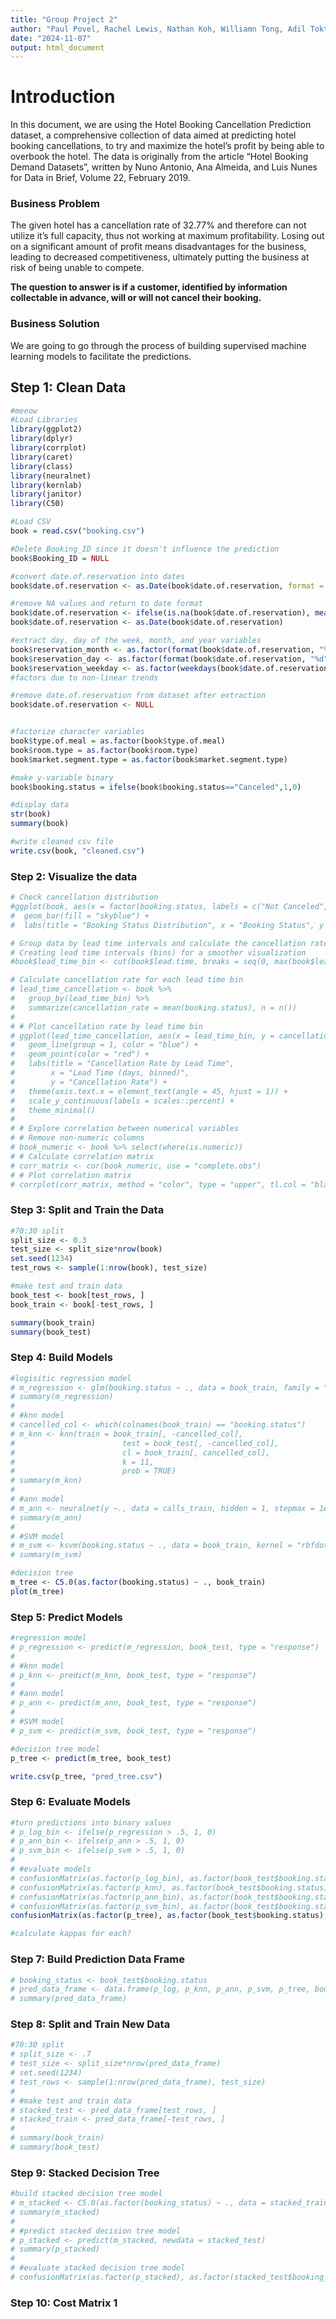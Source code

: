 ```yaml
---
title: "Group Project 2"
author: "Paul Povel, Rachel Lewis, Nathan Koh, Williamn Tong, Adil Toktassyn"
date: "2024-11-07"
output: html_document
---
```

# Introduction
In this document, we are using the Hotel Booking Cancellation Prediction dataset, a comprehensive collection of data aimed at predicting hotel booking cancellations, to try and maximize the hotel's profit by being able to overbook the hotel. The data is originally from the article "Hotel Booking Demand Datasets", written by Nuno Antonio, Ana Almeida, and Luis Nunes for Data in Brief, Volume 22, February 2019. 

### Business Problem

The given hotel has a cancellation rate of 32.77% and therefore can not utilize it's full capacity, thus not working at maximum profitability. Losing out on a significant amount of profit means disadvantages for the business, leading to decreased competitiveness, ultimately putting the business at risk of being unable to compete. 

**The question to answer is if a customer, identified by information collectable in advance, will or will not cancel their booking.**

### Business Solution

We are going to go through the process of building supervised machine learning models to facilitate the predictions.

## Step 1: Clean Data

```r
#meeow
#Load Libraries
library(ggplot2)
library(dplyr)
library(corrplot)
library(caret)
library(class)
library(neuralnet)
library(kernlab)
library(janitor)
library(C50)

#Load CSV
book = read.csv("booking.csv")

#Delete Booking_ID since it doesn't influence the prediction
book$Booking_ID = NULL

#convert date.of.reservation into dates
book$date.of.reservation <- as.Date(book$date.of.reservation, format = "%m/%d/%Y")

#remove NA values and return to date format
book$date.of.reservation <- ifelse(is.na(book$date.of.reservation), mean(book$date.of.reservation, na.rm = TRUE), book$date.of.reservation)
book$date.of.reservation <- as.Date(book$date.of.reservation)

#extract day, day of the week, month, and year variables
book$reservation_month <- as.factor(format(book$date.of.reservation, "%m"))
book$reservation_day <- as.factor(format(book$date.of.reservation, "%d"))
book$reservation_weekday <- as.factor(weekdays(book$date.of.reservation))
#factors due to non-linear trends

#remove date.of.reservation from dataset after extraction
book$date.of.reservation <- NULL


#factorize character variables
book$type.of.meal = as.factor(book$type.of.meal)
book$room.type = as.factor(book$room.type)
book$market.segment.type = as.factor(book$market.segment.type)

#make y-variable binary
book$booking.status = ifelse(book$booking.status=="Canceled",1,0)

#display data
str(book)
summary(book)

#write cleaned csv file
write.csv(book, "cleaned.csv")
```

### Step 2: Visualize the data

```r
# Check cancellation distribution
#ggplot(book, aes(x = factor(booking.status, labels = c("Not Canceled", "Canceled")))) +
#  geom_bar(fill = "skyblue") +
#  labs(title = "Booking Status Distribution", x = "Booking Status", y = "Count")

# Group data by lead time intervals and calculate the cancellation rate
# Creating lead time intervals (bins) for a smoother visualization
#book$lead_time_bin <- cut(book$lead.time, breaks = seq(0, max(book$lead.time, na.rm = TRUE), by = 30), right = FALSE)

# Calculate cancellation rate for each lead time bin
# lead_time_cancellation <- book %>%
#   group_by(lead_time_bin) %>%
#   summarize(cancellation_rate = mean(booking.status), n = n())
# 
# # Plot cancellation rate by lead time bin
# ggplot(lead_time_cancellation, aes(x = lead_time_bin, y = cancellation_rate)) +
#   geom_line(group = 1, color = "blue") +
#   geom_point(color = "red") +
#   labs(title = "Cancellation Rate by Lead Time",
#        x = "Lead Time (days, binned)",
#        y = "Cancellation Rate") +
#   theme(axis.text.x = element_text(angle = 45, hjust = 1)) +
#   scale_y_continuous(labels = scales::percent) +
#   theme_minimal()
# 
# # Explore correlation between numerical variables
# # Remove non-numeric columns
# book_numeric <- book %>% select(where(is.numeric))
# # Calculate correlation matrix
# corr_matrix <- cor(book_numeric, use = "complete.obs")
# # Plot correlation matrix
# corrplot(corr_matrix, method = "color", type = "upper", tl.col = "black", tl.srt = 45, title = "Correlation Matrix", mar = c(0, 0, 1, 0))

```

### Step 3: Split and Train the Data

```r
#70:30 split
split_size <- 0.3
test_size <- split_size*nrow(book)
set.seed(1234)
test_rows <- sample(1:nrow(book), test_size)

#make test and train data
book_test <- book[test_rows, ]
book_train <- book[-test_rows, ]

summary(book_train)
summary(book_test)
```

### Step 4: Build Models

```r
#logisitic regression model
# m_regression <- glm(booking.status ~ ., data = book_train, family = "binomial")
# summary(m_regression)
# 
# #knn model
# cancelled_col <- which(colnames(book_train) == "booking.status")
# m_knn <- knn(train = book_train[, -cancelled_col],
#                        test = book_test[, -cancelled_col],
#                        cl = book_train[, cancelled_col],
#                        k = 11,
#                        prob = TRUE)
# summary(m_knn)
# 
# #ann model
# m_ann <- neuralnet(y ~., data = calls_train, hidden = 1, stepmax = 1e8, lifesign = "full")
# summary(m_ann)
# 
# #SVM model
# m_svm <- ksvm(booking.status ~ ., data = book_train, kernel = "rbfdot")
# summary(m_svm)

#decision tree
m_tree <- C5.0(as.factor(booking.status) ~ ., book_train)
plot(m_tree)
```

### Step 5: Predict Models

```r
#regression model
# p_regression <- predict(m_regression, book_test, type = "response")
# 
# #knn model
# p_knn <- predict(m_knn, book_test, type = "response")
# 
# #ann model
# p_ann <- predict(m_ann, book_test, type = "response")
# 
# #SVM model
# p_svm <- predict(m_svm, book_test, type = "response")

#decision tree model
p_tree <- predict(m_tree, book_test)
```

```r
write.csv(p_tree, "pred_tree.csv")
```

### Step 6: Evaluate Models

```r
#turn predictions into binary values
# p_log_bin <- ifelse(p_regression > .5, 1, 0)
# p_ann_bin <- ifelse(p_ann > .5, 1, 0)
# p_svm_bin <- ifelse(p_svm > .5, 1, 0)
# 
# #evaluate models
# confusionMatrix(as.factor(p_log_bin), as.factor(book_test$booking.status), positive = "1")
# confusionMatrix(as.factor(p_knn), as.factor(book_test$booking.status), positive = "1")
# confusionMatrix(as.factor(p_ann_bin), as.factor(book_test$booking.status), positive = "1")
# confusionMatrix(as.factor(p_svm_bin), as.factor(book_test$booking.status), positive = "1")
confusionMatrix(as.factor(p_tree), as.factor(book_test$booking.status), positive = "1")

#calculate kappas for each?
```

### Step 7: Build Prediction Data Frame

```r
# booking_status <- book_test$booking.status
# pred_data_frame <- data.frame(p_log, p_knn, p_ann, p_svm, p_tree, booking_status)
# summary(pred_data_frame)
```

### Step 8: Split and Train New Data

```r
#70:30 split
# split_size <- .7
# test_size <- split_size*nrow(pred_data_frame)
# set.seed(1234)
# test_rows <- sample(1:nrow(pred_data_frame), test_size)
# 
# #make test and train data
# stacked_test <- pred_data_frame[test_rows, ]
# stacked_train <- pred_data_frame[-test_rows, ]
# 
# summary(book_train)
# summary(book_test)
```

### Step 9: Stacked Decision Tree

```r
#build stacked decision tree model
# m_stacked <- C5.0(as.factor(booking_status) ~ ., data = stacked_train)
# summary(m_stacked)
# 
# #predict stacked decision tree model
# p_stacked <- predict(m_stacked, newdata = stacked_test)
# summary(p_stacked)
# 
# #evaluate stacked decision tree model
# confusionMatrix(as.factor(p_stacked), as.factor(stacked_test$booking_status), positive = "1")
```

### Step 10: Cost Matrix 1

```r

```